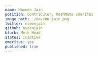 ---
name: Naveen Jain
position: Contributor, MeshMate Emeritus
image_path: ./naveen-jain.png
twitter: nveenjain
github: nveenjain
blurb: Mesh Head
status: Inactive
emeritus: yes
published: true
---
